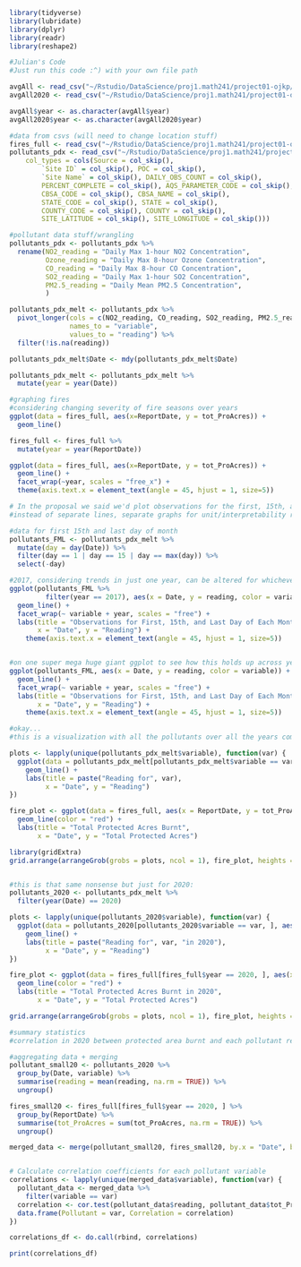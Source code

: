 


```r
library(tidyverse)
library(lubridate)
library(dplyr)
library(readr)
library(reshape2)
```


```r
#Julian's Code
#Just run this code :^) with your own file path

avgAll <- read_csv("~/Rstudio/DataScience/proj1.math241/project01-ojkp/air data/avgAll.csv")
avgAll2020 <- read_csv("~/Rstudio/DataScience/proj1.math241/project01-ojkp/air data/avgAll2020.csv")

avgAll$year <- as.character(avgAll$year)
avgAll2020$year <- as.character(avgAll2020$year)

```


```r
#data from csvs (will need to change location stuff)
fires_full <- read_csv("~/Rstudio/DataScience/proj1.math241/project01-ojkp/air data/fires_full.csv")
pollutants_pdx <- read_csv("~/Rstudio/DataScience/proj1.math241/project01-ojkp/air data/pollutants_pdx.csv", 
    col_types = cols(Source = col_skip(), 
        `Site ID` = col_skip(), POC = col_skip(), 
        `Site Name` = col_skip(), DAILY_OBS_COUNT = col_skip(), 
        PERCENT_COMPLETE = col_skip(), AQS_PARAMETER_CODE = col_skip(), 
        CBSA_CODE = col_skip(), CBSA_NAME = col_skip(), 
        STATE_CODE = col_skip(), STATE = col_skip(), 
        COUNTY_CODE = col_skip(), COUNTY = col_skip(), 
        SITE_LATITUDE = col_skip(), SITE_LONGITUDE = col_skip()))
```


```r
#pollutant data stuff/wrangling
pollutants_pdx <- pollutants_pdx %>%
  rename(NO2_reading = "Daily Max 1-hour NO2 Concentration",
         Ozone_reading = "Daily Max 8-hour Ozone Concentration",
         CO_reading = "Daily Max 8-hour CO Concentration",
         SO2_reading = "Daily Max 1-hour SO2 Concentration",
         PM2.5_reading = "Daily Mean PM2.5 Concentration",
         )

pollutants_pdx_melt <- pollutants_pdx %>%
  pivot_longer(cols = c(NO2_reading, CO_reading, SO2_reading, PM2.5_reading, Ozone_reading),
               names_to = "variable",
               values_to = "reading") %>%
  filter(!is.na(reading))

pollutants_pdx_melt$Date <- mdy(pollutants_pdx_melt$Date)

pollutants_pdx_melt <- pollutants_pdx_melt %>%
  mutate(year = year(Date))

```


```r
#graphing fires
#considering changing severity of fire seasons over years
ggplot(data = fires_full, aes(x=ReportDate, y = tot_ProAcres)) +
  geom_line()

fires_full <- fires_full %>%
  mutate(year = year(ReportDate))

ggplot(data = fires_full, aes(x=ReportDate, y = tot_ProAcres)) +
  geom_line() +
  facet_wrap(~year, scales = "free_x") +
  theme(axis.text.x = element_text(angle = 45, hjust = 1, size=5))

```


```r
# In the proposal we said we'd plot observations for the first, 15th, and last day of each month across one year, and observe whether there is a stark increase in pollutant concentrations during the wildfire season (July-September) and have multiple lines to see which pollutants in particular increase. 
#instead of separate lines, separate graphs for unit/interpretability reasons

#data for first 15th and last day of month
pollutants_FML <- pollutants_pdx_melt %>%
  mutate(day = day(Date)) %>%
  filter(day == 1 | day == 15 | day == max(day)) %>%
  select(-day)  

#2017, considering trends in just one year, can be altered for whichever year
ggplot(pollutants_FML %>% 
         filter(year == 2017), aes(x = Date, y = reading, color = variable)) +
  geom_line() +
  facet_wrap(~ variable + year, scales = "free") +
  labs(title = "Observations for First, 15th, and Last Day of Each Month",
       x = "Date", y = "Reading") +
    theme(axis.text.x = element_text(angle = 45, hjust = 1, size=5))


#on one super mega huge giant ggplot to see how this holds up across years
ggplot(pollutants_FML, aes(x = Date, y = reading, color = variable)) +
  geom_line() +
  facet_wrap(~ variable + year, scales = "free") +
  labs(title = "Observations for First, 15th, and Last Day of Each Month",
       x = "Date", y = "Reading") +
    theme(axis.text.x = element_text(angle = 45, hjust = 1, size=5))
```





```r
#okay... 
#this is a visualization with all the pollutants over all the years compared to wildfires. surely there's something to be gained from this. maybe not tho.

plots <- lapply(unique(pollutants_pdx_melt$variable), function(var) {
  ggplot(data = pollutants_pdx_melt[pollutants_pdx_melt$variable == var, ], aes(x = Date, y = reading)) +
    geom_line() +
    labs(title = paste("Reading for", var),
         x = "Date", y = "Reading")
})

fire_plot <- ggplot(data = fires_full, aes(x = ReportDate, y = tot_ProAcres)) +
  geom_line(color = "red") +
  labs(title = "Total Protected Acres Burnt",
       x = "Date", y = "Total Protected Acres")

library(gridExtra)
grid.arrange(arrangeGrob(grobs = plots, ncol = 1), fire_plot, heights = c(4, 1))


#this is that same nonsense but just for 2020:
pollutants_2020 <- pollutants_pdx_melt %>%
  filter(year(Date) == 2020)

plots <- lapply(unique(pollutants_2020$variable), function(var) {
  ggplot(data = pollutants_2020[pollutants_2020$variable == var, ], aes(x = Date, y = reading)) +
    geom_line() +
    labs(title = paste("Reading for", var, "in 2020"),
         x = "Date", y = "Reading")
})

fire_plot <- ggplot(data = fires_full[fires_full$year == 2020, ], aes(x = ReportDate, y = tot_ProAcres)) +
  geom_line(color = "red") +
  labs(title = "Total Protected Acres Burnt in 2020",
       x = "Date", y = "Total Protected Acres")

grid.arrange(arrangeGrob(grobs = plots, ncol = 1), fire_plot, heights = c(4, 1))
```

```r
#summary statistics
#correlation in 2020 between protected area burnt and each pollutant readings

#aggregating data + merging
pollutant_small20 <- pollutants_2020 %>%
  group_by(Date, variable) %>%
  summarise(reading = mean(reading, na.rm = TRUE)) %>%
  ungroup()

fires_small20 <- fires_full[fires_full$year == 2020, ] %>%
  group_by(ReportDate) %>%
  summarise(tot_ProAcres = sum(tot_ProAcres, na.rm = TRUE)) %>%
  ungroup()

merged_data <- merge(pollutant_small20, fires_small20, by.x = "Date", by.y = "ReportDate", all = TRUE)


# Calculate correlation coefficients for each pollutant variable
correlations <- lapply(unique(merged_data$variable), function(var) {
  pollutant_data <- merged_data %>%
    filter(variable == var)
  correlation <- cor.test(pollutant_data$reading, pollutant_data$tot_ProAcres)$estimate
  data.frame(Pollutant = var, Correlation = correlation)
})

correlations_df <- do.call(rbind, correlations)

print(correlations_df)

```


